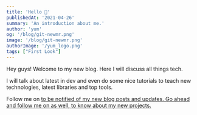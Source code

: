 ```yaml
---
title: 'Hello 👋'
publishedAt: '2021-04-26'
summary: 'An introduction about me.'
author: 'yum'
og: '/blog/git-newmr.png'
image: '/blog/git-newmr.png'
authorImage: '/yum_logo.png'
tags: ["First Look"]
---
```


Hey guys! Welcome to my new blog. Here I will discuss all things tech.

I will talk about latest in dev and even do some nice tutorials to teach new technologies, latest libraries and top tools.

Follow me on <a content="Twitter" href="https://twitter.com/AntarikshaVerm2" /> to be notified of my new blog posts and updates. Go ahead and follow me on <a href="https://github.com/yummyweb" content="GitHub" /> as well, to know about my new projects.